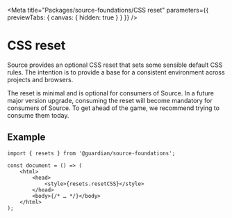 
<Meta
	title="Packages/source-foundations/CSS reset"
	parameters={{ previewTabs: { canvas: { hidden: true } } }}
/>

# CSS reset

Source provides an optional CSS reset that sets some sensible default CSS rules. The intention is to provide a base for a consistent environment across projects and browsers.

The reset is minimal and is optional for consumers of Source. In a future major version upgrade, consuming the reset will become mandatory for consumers of Source. To get ahead of the game, we recommend trying to consume them today.

## Example

```tsx
import { resets } from '@guardian/source-foundations';

const document = () => (
	<html>
		<head>
			<style>{resets.resetCSS}</style>
		</head>
		<body>{/* … */}</body>
	</html>
);
```
